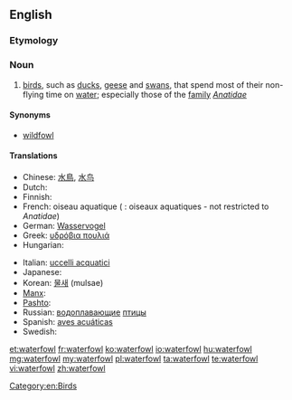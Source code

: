 ==English==

===Etymology===
{{compound|water|fowl}}

===Noun===
{{wikipedia}}
{{en-noun|waterfowl}}

# [[bird]]s, such as [[duck]]s, [[geese]] and [[swan]]s, that spend most of their non-flying time on [[water]]; especially those of the [[family]] ''[[Anatidae]]''

====Synonyms====
* [[wildfowl]]

====Translations====
{{trans-top|birds that spend most of their non-flying time on water}}
* Chinese: [[水鳥]], [[水鸟]]
* Dutch: {{t+|nl|watervogels}}
* Finnish: {{t+|fi|vesilintu}}
* French: oiseau aquatique {{m}} ({{p}} : oiseaux aquatiques - not restricted to ''Anatidae'')
* German: [[Wasservogel]] {{m}} 
* Greek: [[υδρόβια πουλιά]] {{p}}
* Hungarian: {{t+|hu|vízimadár}}
{{trans-mid}}
* Italian: [[uccelli acquatici]] {{m|p}}
* Japanese: {{t+|ja|鴨|sc=Jpan}}
* Korean: [[물새]] (mulsae)
* [[Manx]]: {{t|gv|eean ushtey|m}}
* [[Pashto]]: {{t-|ps|هېلۍ|f|tr=heləi|sc=ps-Arab|xs=Pashto}}
* Russian: [[водоплавающий|водоплавающие]] [[птица|птицы]]
* Spanish: [[aves acuáticas]] {{f|p}}
* Swedish: {{t+|sv|sjöfågel|c}}
{{trans-bottom}}

[[Category:en:Birds]]

[[et:waterfowl]]
[[fr:waterfowl]]
[[ko:waterfowl]]
[[io:waterfowl]]
[[hu:waterfowl]]
[[mg:waterfowl]]
[[my:waterfowl]]
[[pl:waterfowl]]
[[ta:waterfowl]]
[[te:waterfowl]]
[[vi:waterfowl]]
[[zh:waterfowl]]